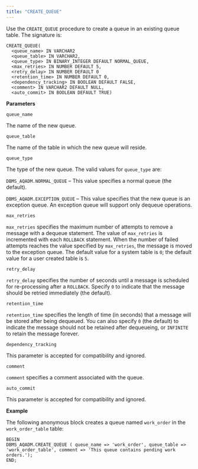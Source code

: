 ```yaml
---
title: "CREATE_QUEUE"
---
```


Use the `CREATE_QUEUE` procedure to create a queue in an existing queue table. The signature is:

```text
CREATE_QUEUE(
  <queue_name> IN VARCHAR2
  <queue_table> IN VARCHAR2,
  <queue_type> IN BINARY_INTEGER DEFAULT NORMAL_QUEUE,
  <max_retries> IN NUMBER DEFAULT 5,
  <retry_delay> IN NUMBER DEFAULT 0
  <retention_time> IN NUMBER DEFAULT 0,
  <dependency_tracking> IN BOOLEAN DEFAULT FALSE,
  <comment> IN VARCHAR2 DEFAULT NULL,
  <auto_commit> IN BOOLEAN DEFAULT TRUE)
```

**Parameters**

`queue_name`

 The name of the new queue.

`queue_table`

 The name of the table in which the new queue will reside.

`queue_type`

 The type of the new queue. The valid values for `queue_type` are:

 `DBMS_AQADM.NORMAL_QUEUE` – This value specifies a normal queue (the default).

 `DBMS_AQADM.EXCEPTION_QUEUE` – This value specifies that the new queue is an exception queue. An exception queue will support only dequeue operations.

`max_retries`

 `max_retries` specifies the maximum number of attempts to remove a message with a dequeue statement. The value of `max_retries` is incremented with each `ROLLBACK` statement. When the number of failed attempts reaches the value specified by `max_retries`, the message is moved to the exception queue. The default value for a system table is `0`; the default value for a user created table is `5`.

`retry_delay`

 `retry_delay` specifies the number of seconds until a message is scheduled for re-processing after a `ROLLBACK`. Specify `0` to indicate that the message should be retried immediately (the default).

`retention_time`

 `retention_time` specifies the length of time (in seconds) that a message will be stored after being dequeued. You can also specify `0` (the default) to indicate the message should not be retained after dequeueing, or `INFINITE` to retain the message forever.

`dependency_tracking`

 This parameter is accepted for compatibility and ignored.

`comment`

 `comment` specifies a comment associated with the queue.

`auto_commit`

 This parameter is accepted for compatibility and ignored.

**Example**

The following anonymous block creates a queue named `work_order` in the `work_order_table` table:

```text
BEGIN
DBMS_AQADM.CREATE_QUEUE ( queue_name => 'work_order', queue_table =>
'work_order_table', comment => 'This queue contains pending work orders.');
END;
```
